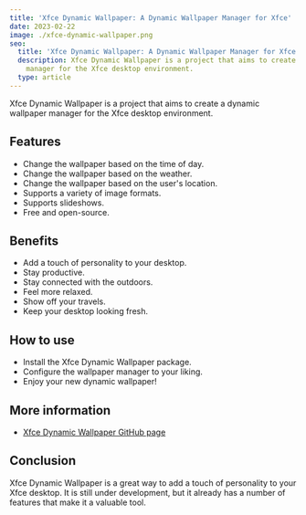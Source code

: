 ```yaml
---
title: 'Xfce Dynamic Wallpaper: A Dynamic Wallpaper Manager for Xfce'
date: 2023-02-22
image: ./xfce-dynamic-wallpaper.png
seo:
  title: 'Xfce Dynamic Wallpaper: A Dynamic Wallpaper Manager for Xfce'
  description: Xfce Dynamic Wallpaper is a project that aims to create a dynamic wallpaper
    manager for the Xfce desktop environment.
  type: article
---
```


Xfce Dynamic Wallpaper is a project that aims to create a dynamic wallpaper manager for the Xfce desktop environment.

## Features

- Change the wallpaper based on the time of day.
- Change the wallpaper based on the weather.
- Change the wallpaper based on the user's location.
- Supports a variety of image formats.
- Supports slideshows.
- Free and open-source.

## Benefits

- Add a touch of personality to your desktop.
- Stay productive.
- Stay connected with the outdoors.
- Feel more relaxed.
- Show off your travels.
- Keep your desktop looking fresh.

## How to use

- Install the Xfce Dynamic Wallpaper package.
- Configure the wallpaper manager to your liking.
- Enjoy your new dynamic wallpaper!

## More information

- [Xfce Dynamic Wallpaper GitHub page](https://github.com/gxanshu/xfce-dynamic-wallpaper)

## Conclusion

Xfce Dynamic Wallpaper is a great way to add a touch of personality to your Xfce desktop. It is still under development, but it already has a number of features that make it a valuable tool.
